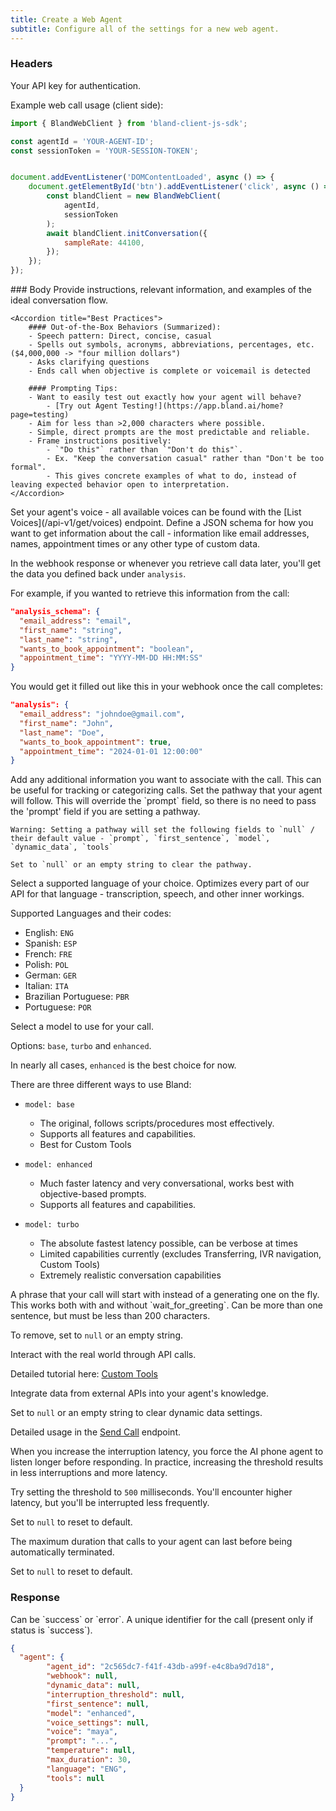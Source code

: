 ```yaml
---
title: Create a Web Agent
subtitle: Configure all of the settings for a new web agent.
---
```



### Headers

<ParamField header="authorization" type="string" required>
  Your API key for authentication.

Example web call usage (client side):
```javascript
import { BlandWebClient } from 'bland-client-js-sdk';

const agentId = 'YOUR-AGENT-ID';
const sessionToken = 'YOUR-SESSION-TOKEN';


document.addEventListener('DOMContentLoaded', async () => {
    document.getElementById('btn').addEventListener('click', async () => {
        const blandClient = new BlandWebClient(
            agentId,
            sessionToken
        );
        await blandClient.initConversation({
            sampleRate: 44100,
        });
    });
});
```

</ParamField>
### Body

<ParamField body="prompt" type="string" required>
  Provide instructions, relevant information, and examples of the ideal conversation flow.

    <Accordion title="Best Practices">
        #### Out-of-the-Box Behaviors (Summarized):
        - Speech pattern: Direct, concise, casual
        - Spells out symbols, acronyms, abbreviations, percentages, etc. ($4,000,000 -> "four million dollars")
        - Asks clarifying questions
        - Ends call when objective is complete or voicemail is detected

        #### Prompting Tips:
        - Want to easily test out exactly how your agent will behave?
            - [Try out Agent Testing!](https://app.bland.ai/home?page=testing)
        - Aim for less than >2,000 characters where possible.
        - Simple, direct prompts are the most predictable and reliable.
        - Frame instructions positively: 
            - `"Do this"` rather than `"Don't do this"`. 
            - Ex. "Keep the conversation casual" rather than "Don't be too formal".
            - This gives concrete examples of what to do, instead of leaving expected behavior open to interpretation.
    </Accordion>
</ParamField>

<ParamField body="voice" type="string">
  Set your agent's voice - all available voices can be found with the [List Voices](/api-v1/get/voices) endpoint.
</ParamField>

<ParamField body="analysis_schema" type="object">
  Define a JSON schema for how you want to get information about the call - information like email addresses, names, appointment times or any other type of custom data.

  In the webhook response or whenever you retrieve call data later, you'll get the data you defined back under `analysis`.

  For example, if you wanted to retrieve this information from the call:

  ```json
  "analysis_schema": {
    "email_address": "email",
    "first_name": "string",
    "last_name": "string",
    "wants_to_book_appointment": "boolean",
    "appointment_time": "YYYY-MM-DD HH:MM:SS"
  }
  ```

  You would get it filled out like this in your webhook once the call completes:

  ```json
  "analysis": {
    "email_address": "johndoe@gmail.com",
    "first_name": "John",
    "last_name": "Doe",
    "wants_to_book_appointment": true,
    "appointment_time": "2024-01-01 12:00:00"
  }
  ```
</ParamField>

<ParamField body="metadata" type="object">
  Add any additional information you want to associate with the call. This can be useful for tracking or categorizing calls.
</ParamField>

<ParamField body="pathway_id" type="string">
    Set the pathway that your agent will follow. This will override the `prompt` field, so there is no need to pass the 'prompt' field if you are setting a pathway.

    Warning: Setting a pathway will set the following fields to `null` / their default value - `prompt`, `first_sentence`, `model`, `dynamic_data`, `tools`

    Set to `null` or an empty string to clear the pathway.

</ParamField>

<ParamField body="language" type="string" default="ENG">
  Select a supported language of your choice. 
  Optimizes every part of our API for that language - transcription, speech, and other inner workings.
  
  Supported Languages and their codes:
  - English: ```ENG```
  - Spanish: ```ESP```
  - French:  ```FRE```
  - Polish: ```POL```
  - German: ```GER```
  - Italian: ```ITA```
  - Brazilian Portuguese: ```PBR```
  - Portuguese: ```POR```
</ParamField>

<ParamField body="model" type="string" default="enhanced">
  Select a model to use for your call.

  Options: `base`, `turbo` and `enhanced`.

  In nearly all cases, `enhanced` is the best choice for now.

  <Accordion title="Model Differences">

  There are three different ways to use Bland:

  - `model: base`
    - The original, follows scripts/procedures most effectively.
    - Supports all features and capabilities.
    - Best for Custom Tools
  
  - `model: enhanced`
    - Much faster latency and very conversational, works best with objective-based prompts.
    - Supports all features and capabilities.

  - `model: turbo`
    - The absolute fastest latency possible, can be verbose at times
    - Limited capabilities currently (excludes Transferring, IVR navigation, Custom Tools)
    - Extremely realistic conversation capabilities

  </Accordion>
</ParamField>

<ParamField body="first_sentence" type="string">
  A phrase that your call will start with instead of a generating one on the fly. This works both with and without `wait_for_greeting`. Can be more than one sentence, but must be less than 200 characters.

  To remove, set to `null` or an empty string.
</ParamField>

<ParamField body="tools" type="array">
  Interact with the real world through API calls.

  Detailed tutorial here: [Custom Tools](/tutorials/custom-tools)
</ParamField>

<ParamField body="dynamic_data" type="object">
  Integrate data from external APIs into your agent's knowledge. 

  Set to `null` or an empty string to clear dynamic data settings.

  Detailed usage in the [Send Call](/api-v1/post/calls) endpoint.
</ParamField>

<ParamField body="interruption_threshold" type="integer (milliseconds)" default={50}>
  When you increase the interruption latency, you force the AI phone agent to listen longer before responding. In practice, increasing the threshold results in less interruptions and more latency.

  Try setting the threshold to `500` milliseconds. You'll encounter higher latency, but you'll be interrupted less frequently.

  Set to `null` to reset to default.
</ParamField>

<ParamField body="max_duration" type="integer (minutes)" default={30}>
  The maximum duration that calls to your agent can last before being automatically terminated.

  Set to `null` to reset to default.
</ParamField>

### Response

<ResponseField name="status" type="string">
  Can be `success` or `error`.
</ResponseField>

<ResponseField name="call_id" type="string">
  A unique identifier for the call (present only if status is `success`).
</ResponseField>

<ResponseExample>

```json Response
{
  "agent": {
        "agent_id": "2c565dc7-f41f-43db-a99f-e4c8ba9d7d18",
        "webhook": null,
        "dynamic_data": null,
        "interruption_threshold": null,
        "first_sentence": null,
        "model": "enhanced",
        "voice_settings": null,
        "voice": "maya",
        "prompt": "...",
        "temperature": null,
        "max_duration": 30,
        "language": "ENG",
        "tools": null
  }
}
```

</ResponseExample>





